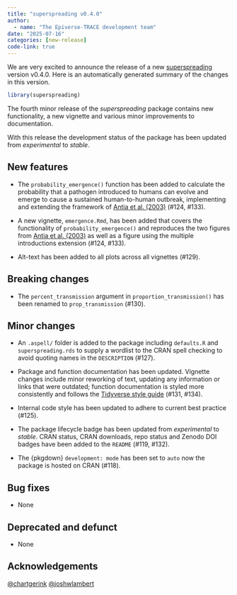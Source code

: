 ```yaml
---
title: "superspreading v0.4.0"
author:
  - name: "The Epiverse-TRACE development team"
date: "2025-07-16"
categories: [new-release]
code-link: true
---
```


<!-- markdownlint-disable-next-line -->
We are very excited to announce the release of a new [superspreading](https://epiverse-trace.github.io/superspreading) version v0.4.0.
Here is an automatically generated summary of the changes in this version.

```r
library(superspreading)
```

The fourth minor release of the _superspreading_ package contains new functionality, a new vignette and various minor improvements to documentation.

With this release the development status of the package has been updated from _experimental_ to _stable_. 

## New features

* The `probability_emergence()` function has been added to calculate the probability that a pathogen introduced to humans can evolve and emerge to cause a sustained human-to-human outbreak, implementing and extending the framework of [Antia et al. (2003)](https://doi.org/10.1038/nature02104) (#124, #133).

* A new vignette, `emergence.Rmd`, has been added that covers the functionality of `probability_emergence()` and reproduces the two figures from [Antia et al. (2003)](https://doi.org/10.1038/nature02104) as well as a figure using the multiple introductions extension (#124, #133).

* Alt-text has been added to all plots across all vignettes (#129).

## Breaking changes

* The `percent_transmission` argument in `proportion_transmission()` has been renamed to `prop_transmission` (#130).

## Minor changes

* An `.aspell/` folder is added to the package including `defaults.R` and `superspreading.rds` to supply a wordlist to the CRAN spell checking to avoid quoting names in the `DESCRIPTION` (#127). 

* Package and function documentation has been updated. Vignette changes include minor reworking of text, updating any information or links that were outdated; function documentation is styled more consistently and follows the [Tidyverse style guide](https://style.tidyverse.org/documentation.html) (#131, #134).

* Internal code style has been updated to adhere to current best practice (#125).

* The package lifecycle badge has been updated from _experimental_ to _stable_. CRAN status, CRAN downloads, repo status and Zenodo DOI badges have been added to the `README` (#119, #132).

* The {pkgdown} `development: mode` has been set to `auto` now the package is hosted on CRAN (#118).

## Bug fixes

* None

## Deprecated and defunct

* None


## Acknowledgements

[&#x0040;chartgerink](https://github.com/chartgerink) [&#x0040;joshwlambert](https://github.com/joshwlambert)
